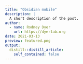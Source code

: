 ```yaml
---
title: "Obsidian mobile"
description: |
  A short description of the post.
author:
  - name: Rodney Dyer
    url: https://dyerlab.org
date: 2021-03-13
preview: featured.png
output:
  distill::distill_article:
    self_contained: false
---
```





